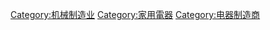 {{Commons category|Household appliance manufacturers}}

[[Category:机械制造业|Category:机械制造业]]
[[Category:家用電器|Category:家用電器]]
[[Category:电器制造商|Category:电器制造商]]